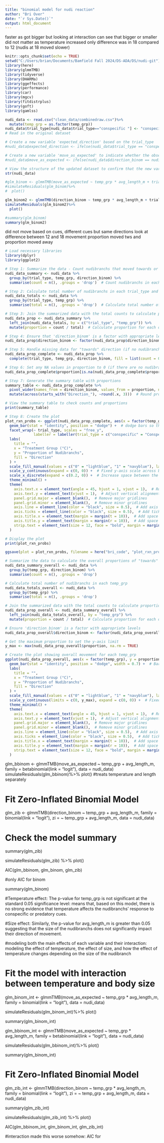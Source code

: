 ```yaml
---
title: "binomial model for nudi reaction"
author: "Bri Over"
date: "`r Sys.Date()`"
output: html_document
---
```


faster as got bigger but looking at interaction can see that bigger or smaller did not matter 
as temperature increased
only difference was in 18 compared to 12 (nudis at 18 moved slower)


```r
knitr::opts_chunk$set(echo = TRUE)
setwd("C:/Users/brian/Documents/Bamfield Fall 2024/DS-ADA/DS/nudi-git")
library(here)
library(glmmTMB)
library(tidyverse)
library(DHARMa)
library(ggeffects)
library(performance)
library(car)
library(mgcv)
library(fitdistrplus)
library(goft)
library(gamlss)
```

```r
nudi_data <- read.csv("clean_data/combinedraw.csv")%>%
  mutate(temp_grp = as.factor(temp_grp))
nudi_data$trial_type[nudi_data$trial_type=="conspecific "] <- "conspecific"
# Read in the original dataset

# Create a new variable 'expected_direction' based on the trial_type
#nudi_data$expected_direction <- ifelse(nudi_data$trial_type == "conspecific", 1, 0)

# Create a new variable 'move_as_expected' to indicate whether the observed direction matches the expected direction
#nudi_data$move_as_expected <- ifelse(nudi_data$direction_binom == nudi_data$expected_direction, 1, 0)

# View the structure of the updated dataset to confirm that the new variables have been added
str(nudi_data)

```


```r
#glm_binom <- glmmTMB(move_as_expected ~ temp_grp * avg_length_m + trial_type, family = binomial(link = "logit"), data = nudi_data)
#simulateResiduals(glm_binom)%>%
#  plot()

glm_binom2 <- glmmTMB(direction_binom ~ temp_grp * avg_length_m + trial_type, family = binomial(link = "logit"), data = nudi_data)
simulateResiduals(glm_binom2)%>%
  plot()

#summary(glm_binom)
summary(glm_binom2)


```
did not move based on cues, different cues but same directions
look at difference between 12 and 18 movement
proportion moved tws and proportion moved away


```r
# Load necessary libraries
library(dplyr)
library(ggplot2)

# Step 1: Summarize the data - Count nudibranchs that moved towards or away for each combination of trial_type, temp_grp, and direction_binom
nudi_data_summary <- nudi_data %>%
  group_by(trial_type, temp_grp, direction_binom) %>%
  summarise(count = n(), .groups = 'drop')  # Count nudibranchs in each group

# Step 2: Calculate total number of nudibranchs in each trial_type and temp_grp
nudi_data_totals <- nudi_data %>%
  group_by(trial_type, temp_grp) %>%
  summarise(total = n(), .groups = 'drop')  # Calculate total number of nudibranchs

# Step 3: Join the summarized data with the total counts to calculate proportions
nudi_data_prop <- nudi_data_summary %>%
  left_join(nudi_data_totals, by = c("trial_type", "temp_grp")) %>%
  mutate(proportion = count / total)  # Calculate proportion for each direction

# Step 4: Ensure that 'direction_binom' is a factor with appropriate levels (0 = Away, 1 = Towards)
nudi_data_prop$direction_binom <- factor(nudi_data_prop$direction_binom, levels = c(0, 1))

# Step 5: Handle missing data for "towards" direction (if no nudibranchs moved in that direction)
nudi_data_prop_complete <- nudi_data_prop %>%
  complete(trial_type, temp_grp, direction_binom, fill = list(count = 0))  # Add missing rows

# Step 6: Set any NA values in proportion to 0 (if there are no nudibranchs for a particular direction)
nudi_data_prop_complete$proportion[is.na(nudi_data_prop_complete$proportion)] <- 0

# Step 7: Generate the summary table with proportions
summary_table <- nudi_data_prop_complete %>%
  pivot_wider(names_from = direction_binom, values_from = proportion, names_prefix = "Direction_") %>%
  mutate(across(starts_with("Direction_"), ~round(.x, 3)))  # Round proportions for clarity

# View the summary table to check counts and proportions
print(summary_table)

# Step 8: Create the plot
plot_rxn_probs <- ggplot(nudi_data_prop_complete, aes(x = factor(temp_grp), y = proportion, fill = factor(direction_binom))) +
  geom_bar(stat = "identity", position = "dodge") +  # dodge bars so they do not overlap
  facet_wrap(~ trial_type, scales = "free_y",  
             labeller = labeller(trial_type = c("conspecific" = "Conspecific Cues", "predator" = "Predator Cues"))) +  # Rename facet labels
  labs(
    title = "",
    x = "Treatment Group (°C)",
    y = "Proportion of Nudibranchs",
    fill = "Direction"
  ) +
  scale_fill_manual(values = c("0" = "lightblue", "1" = "navyblue"), labels = c("Away", "Towards")) +  # Color customization
  scale_y_continuous(expand = c(0, 0)) +  # Fixed y-axis scale across both graphs
  scale_x_discrete(expand = c(0.2, 0)) +  # Increase space between the categories on the x-axis
  theme_minimal() +
  theme(
    axis.text.x = element_text(angle = 45, hjust = 1, vjust = 1),  # Rotate x-axis labels for readability
    axis.text.y = element_text(vjust = 1),  # Adjust vertical alignment of y-axis text
    panel.grid.major = element_blank(),  # Remove major gridlines
    panel.grid.minor = element_blank(),  # Remove minor gridlines
    axis.line = element_line(color = "black", size = 0.5),  # Add axis lines for both x and y axes
    axis.ticks = element_line(color = "black", size = 0.5),  # Add ticks to both x and y axes
    axis.title.x = element_text(margin = margin(t = 10)),  # Add space between x-axis labels and numbers
    axis.title.y = element_text(margin = margin(r = 10)),  # Add space between y-axis labels and numbers
    strip.text = element_text(size = 12, face = "bold", margin = margin(b = 20))  # Add space between facet labels and graph
  )

# Display the plot
print(plot_rxn_probs)

```


```r
ggsave(plot = plot_rxn_probs, filename = here("bri_code", "plot_rxn_probs.png"), bg = "white")

```



```r
# Summarize the data to calculate the overall proportions of "towards" and "away" for each temp_grp
nudi_data_summary_overall <- nudi_data %>%
  group_by(temp_grp, direction_binom) %>%
  summarise(count = n(), .groups = 'drop')

# Calculate total number of nudibranchs in each temp_grp
nudi_data_totals_overall <- nudi_data %>%
  group_by(temp_grp) %>%
  summarise(total = n(), .groups = 'drop')

# Join the summarized data with the total counts to calculate proportions
nudi_data_prop_overall <- nudi_data_summary_overall %>%
  left_join(nudi_data_totals_overall, by = "temp_grp") %>%
  mutate(proportion = count / total)  # Calculate proportion for each direction

# Ensure 'direction_binom' is a factor with appropriate levels
nudi_data_prop_overall$direction_binom <- factor(nudi_data_prop_overall$direction_binom, levels = c(0, 1))

# Get the maximum proportion to set the y-axis limit
y_max <- max(nudi_data_prop_overall$proportion, na.rm = TRUE)

# Create the plot showing overall movement for each temp_grp
ggplot(nudi_data_prop_overall, aes(x = factor(temp_grp), y = proportion, fill = factor(direction_binom))) +
  geom_bar(stat = "identity", position = "dodge", width = 0.7) +  # Bar chart with dodged bars for direction and adjusted bar width
  labs(
    title = "",
    x = "Treatment Group (°C)",
    y = "Proportion of Nudibranchs",
    fill = "Direction"
  ) +
  scale_fill_manual(values = c("0" = "lightblue", "1" = "navyblue"), labels = c("Away", "Towards")) +  # Color customization
  scale_y_continuous(limits = c(0, y_max), expand = c(0, 0)) +  # Fixed y-axis scale across both graphs, ensuring bars touch the x-axis
  theme_minimal() +
  theme(
    axis.text.x = element_text(angle = 45, hjust = 1, vjust = 1),  # Rotate x-axis labels for readability
    axis.text.y = element_text(vjust = 1),  # Adjust vertical alignment of y-axis text
    panel.grid.major = element_blank(),  # Remove major gridlines
    panel.grid.minor = element_blank(),  # Remove minor gridlines
    axis.line = element_line(color = "black", size = 0.5),  # Add axis lines for both x and y axes
    axis.ticks = element_line(color = "black", size = 0.5),  # Add ticks to both x and y axes
    axis.title.x = element_text(margin = margin(t = 10)),  # Add space between x-axis labels and numbers
    axis.title.y = element_text(margin = margin(r = 10)),  # Add space between y-axis labels and numbers
    strip.text = element_text(size = 12, face = "bold", margin = margin(b = 15))  # Add space between facet labels and graph
  )

```






glm_bbinom <- glmmTMB(move_as_expected ~ temp_grp + avg_length_m, family = betabinomial(link = "logit"), data = nudi_data)
simulateResiduals(glm_bbinom)%>%
  plot()
#treats temperature and length separately


# Fit Zero-Inflated Binomial Model
glm_zib <- glmmTMB(direction_binom ~ temp_grp + avg_length_m, 
                   family = binomial(link = "logit"), 
                   zi = ~ temp_grp + avg_length_m, 
                   data = nudi_data)

# Check the model summary
summary(glm_zib)


simulateResiduals(glm_zib) %>% 
  plot()

AIC(glm_bbinom, glm_binom, glm_zib)

#only AIC for binom

summary(glm_binom)

#Temperature effect: The p-value for temp_grp is  not significant at the standard 0.05 significance level: means that, based on this model, there is no strong evidence that temperature affects the nudibranchs' response to conspecific or predatory cues.

#Size effect: Similarly, the p-value for avg_length_m is greater than 0.05 suggesting that the size of the nudibranchs does not significantly impact their direction of movement.


#modeling both the main effects of each variable and their interaction: modeling the effect of temperature, the effect of size, and how the effect of temperature changes depending on the size of the nudibranch

# Fit the model with interaction between temperature and body size
glm_binom_int <- glmmTMB(move_as_expected ~ temp_grp * avg_length_m, family = binomial(link = "logit"), data = nudi_data)

simulateResiduals(glm_binom_int)%>%
  plot()

summary(glm_binom_int)


glm_bbinom_int <- glmmTMB(move_as_expected ~ temp_grp * avg_length_m, family = betabinomial(link = "logit"), data = nudi_data)

simulateResiduals(glm_bbinom_int)%>%
  plot()


summary(glm_binom_int)


# Fit Zero-Inflated Binomial Model
glm_zib_int <- glmmTMB(direction_binom ~ temp_grp * avg_length_m, 
                   family = binomial(link = "logit"), 
                   zi = ~ temp_grp + avg_length_m, 
                   data = nudi_data)

summary(glm_zib_int)


simulateResiduals(glm_zib_int) %>% 
  plot()


AIC(glm_bbinom_int, glm_binom_int, glm_zib_int)

#interaction made this worse somehow: AIC for

